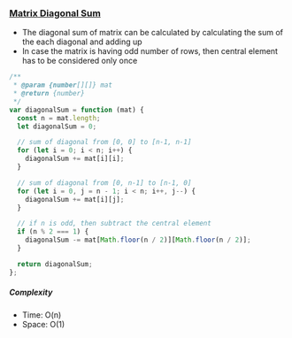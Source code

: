 ### [Matrix Diagonal Sum](https://leetcode.com/problems/matrix-diagonal-sum/description/)

- The diagonal sum of matrix can be calculated by calculating the sum of the each diagonal and adding up
- In case the matrix is having odd number of rows, then central element has to be considered only once

```js copy
/**
 * @param {number[][]} mat
 * @return {number}
 */
var diagonalSum = function (mat) {
  const n = mat.length;
  let diagonalSum = 0;

  // sum of diagonal from [0, 0] to [n-1, n-1]
  for (let i = 0; i < n; i++) {
    diagonalSum += mat[i][i];
  }

  // sum of diagonal from [0, n-1] to [n-1, 0]
  for (let i = 0, j = n - 1; i < n; i++, j--) {
    diagonalSum += mat[i][j];
  }

  // if n is odd, then subtract the central element
  if (n % 2 === 1) {
    diagonalSum -= mat[Math.floor(n / 2)][Math.floor(n / 2)];
  }

  return diagonalSum;
};
```

##### Complexity

- Time: O(n)
- Space: O(1)
